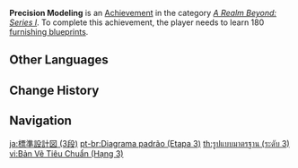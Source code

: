 {{Achievement Infobox
|title        = Precision Modeling
|id           = 81070
|order id     = 1071
|category     = A Realm Beyond: Series I
|description  = Learn 180 [[Furnishing Blueprints|furnishing blueprints]].
|requirements = 
|primogems    = 20
|tracking     = Tracks the total number of blueprints learned.
|topic        = 
|set          = Precision Modeling
|tier         = 3
|tiers_total  = 3
}}
'''Precision Modeling''' is an [[Achievement]] in the category ''[[A Realm Beyond: Series I]]''. To complete this achievement, the player needs to learn 180 [[Furnishing Blueprints|furnishing blueprints]].
<!--
==Trivia==

==Video Guides==
{{EVT
|video1   = 
|caption1 = 
}}
-->
==Other Languages==
{{Transclude|Precision Modeling|Other Languages}}

==Change History==
{{Change History|1.5}}
<!--
==References==
{{Reflist}}
-->
==Navigation==
{{Achievement Navbox}}

[[ja:標準設計図 (3段)]]
[[pt-br:Diagrama padrão (Etapa 3)]]
[[th:รูปแบบมาตรฐาน (ระดับ 3)]]
[[vi:Bản Vẽ Tiêu Chuẩn (Hạng 3)]]
